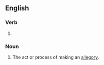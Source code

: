 ==English==

===Verb===
{{head|en|verb form}}

# {{present participle of|allegorize|lang=en|nocat=1}}

===Noun===
{{en-noun}}

# The act or process of making an [[allegory]].